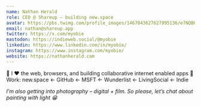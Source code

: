 ```yaml
---
name: Nathan Herald
role: CEO @ Shareup – building new.space
avatar: https://pbs.twimg.com/profile_images/1467843627627995136/e7NQBOzA_400x400.jpg
email: nathan@shareup.app
twitter: https://x.com/myobie
mastodon: https://indieweb.social/@myobie
linkedin: https://www.linkedin.com/in/myobie/
instagram: https://www.instagram.com/myobie/
website: https://nathanherald.com
---
```


👋 I ❤️ the web, browsers, and building collaborative internet enabled apps 💪
Work: new.space ← GitHub ← MSFT ← Wunderlist ← LivingSocial ← Indie

_I’m also getting into photography – digital + film. So please, let’s chat about painting with light 😁_
